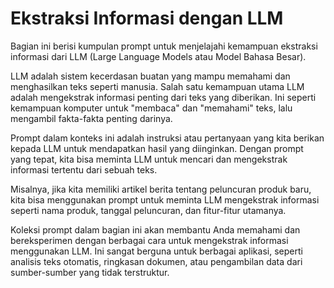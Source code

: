 
# Ekstraksi Informasi dengan LLM


Bagian ini berisi kumpulan prompt untuk menjelajahi kemampuan ekstraksi informasi dari LLM (Large Language Models atau Model Bahasa Besar).

LLM adalah sistem kecerdasan buatan yang mampu memahami dan menghasilkan teks seperti manusia. Salah satu kemampuan utama LLM adalah mengekstrak informasi penting dari teks yang diberikan. Ini seperti kemampuan komputer untuk "membaca" dan "memahami" teks, lalu mengambil fakta-fakta penting darinya.

Prompt dalam konteks ini adalah instruksi atau pertanyaan yang kita berikan kepada LLM untuk mendapatkan hasil yang diinginkan. Dengan prompt yang tepat, kita bisa meminta LLM untuk mencari dan mengekstrak informasi tertentu dari sebuah teks.

Misalnya, jika kita memiliki artikel berita tentang peluncuran produk baru, kita bisa menggunakan prompt untuk meminta LLM mengekstrak informasi seperti nama produk, tanggal peluncuran, dan fitur-fitur utamanya.

Koleksi prompt dalam bagian ini akan membantu Anda memahami dan bereksperimen dengan berbagai cara untuk mengekstrak informasi menggunakan LLM. Ini sangat berguna untuk berbagai aplikasi, seperti analisis teks otomatis, ringkasan dokumen, atau pengambilan data dari sumber-sumber yang tidak terstruktur.

<ContentFileNames section="prompts/information-extraction" lang="en"/>

